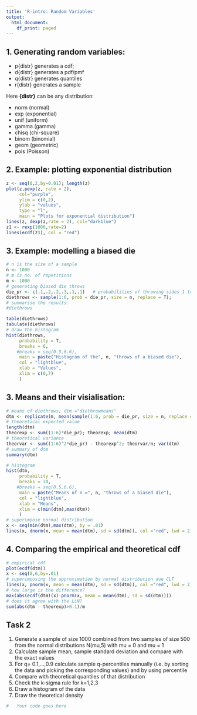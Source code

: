 ```yaml
---
title: 'R-intro: Random Variables'
output:
  html_document:
    df_print: paged
---
```


##  1. Generating random variables:  
- p{distr} generates a cdf; 
- d{distr} generates a pdf/pmf
- q{distr} generates quantiles
- r{distr} generates a sample
   
Here **{distr}** can be any distribution:  

- norm (normal)  
- exp  (exponential)  
- unif (uniform)  
- gamma (gamma)  
- chisq (chi-square)  
- binom (binomial)  
- geom  (geometric)  
- pois  (Poisson)  
    

## 2. Example: plotting exponential distribution

```r
z <- seq(0,2,by=0.01); length(z)
plot(z,pexp(z, rate = 2), 
     col="purple", 
     ylim = c(0,2), 
     ylab = "values", 
     type = "l", 
     main = "Plots for exponential distribution")
lines(z, dexp(z,rate = 2), col="darkblue")
z1 <- rexp(1000,rate=2)
lines(ecdf(z1), col = "red")
```


## 3. Example: modelling a biased die   
   
```r
# n is the size of a sample
n <- 1000
# m is no. of repetitions
m <- 1000
# generating biased die throws
die_pr <- c(.1,.2,.2,.3,.1,.1)   # probabilities of throwing sides 1 to 6
diethrows <- sample(1:6, prob = die_pr, size = n, replace = T);
# summarise the results:
#diethrows

table(diethrows)
tabulate(diethrows)
# draw the histogram
hist(diethrows,
     probability = T,
     breaks = 6,
    #breaks = seq(0.5,6.6),
     main = paste("Histogram of the", n, "throws of a biased die"),
     col = "lightblue",
     xlab = "Values",
     xlim = c(0,7)
     )

```

## 3. Means and their visialisation:

```r
# means of diethrows; dtm ="diethrowmeans"
dtm <- replicate(m, mean(sample(1:6, prob = die_pr, size = n, replace = T)))
# theoretical expected value
length(dtm)
theorexp <- sum((1:6)*die_pr); theorexp; mean(dtm)
# theoretical variance
theorvar <- sum((1:6)^2*die_pr) - theorexp^2; theorvar/n; var(dtm)
# summary of dtm
summary(dtm)

# histogram
hist(dtm,
     probability = T,
     breaks = 30,
    #breaks = seq(0.5,6.6),
     main = paste("Means of n =", n, "throws of a biased die"),
     col = "lightblue",
     xlab = "Means",
     xlim = c(min(dtm),max(dtm))
     )
# superimpose normal distribution
x <- seq(min(dtm),max(dtm), by = .01)
lines(x, dnorm(x, mean = mean(dtm), sd = sd(dtm)), col ="red", lwd = 2)
```

## 4. Comparing the empirical and theoretical cdf

```r
# empirical cdf
plot(ecdf(dtm))
x <- seq(0,6,by=.01)
# superimposing the approximation by normal distribution due CLT
lines(x, pnorm(x, mean = mean(dtm), sd = sd(dtm)), col ="red", lwd = 2)
# how large is the difference?
max(abs(ecdf(dtm)(x)-pnorm(x, mean = mean(dtm), sd = sd(dtm))))
# does it agree with the LLN?
sum(abs(dtm - theorexp)>0.1)/m
```


## Task 2

1. Generate a sample of size 1000 combined from two samples of size 500 from the normal distributions N(mu,5) with mu = 0 and mu = 1 
2. Calculate sample mean, sample standard deviation and compare with the exact values
3. For q= 0.1,...,0.9 calculate sample q-percentiles manually 
  (i.e. by sorting the data and picking the corresponding values) and by using percentile
4. Compare with theoretical quantiles of that distribution
5. Check the k-sigma rule for k=1,2,3
6. Draw a histogram of the data
7. Draw the theoretical density 

```r
#   Your code goes here

```

